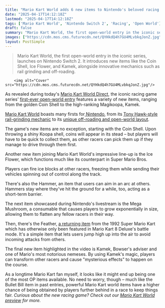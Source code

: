 ```yaml
---
title: "Mario Kart World adds 6 new items to Nintendo's beloved racing game series, including one that hasn't made an appearance in actual races for 33 years"
date: "2025-04-17T14:12:18Z"
lastmod: "2025-04-17T14:12:18Z"
tags: ['Mario Kart World', 'Nintendo Switch 2', 'Racing', 'Open World']
draft: false
summary: "Mario Kart World, the first open-world entry in the iconic series, launches on Nintendo Switch 2.  It introduces new items like the Coin Shell, Ice Flower, and Kamek, alongside innovative mechanics such as rail grinding and off-roading."
images: ["https://cdn.mos.cms.futurecdn.net/QYHkdQ4h7GU4MLvbkqJonZ.jpg"]
layout: PostSimple
---
```

> Mario Kart World, the first open-world entry in the iconic series, launches on Nintendo Switch 2.  It introduces new items like the Coin Shell, Ice Flower, and Kamek, alongside innovative mechanics such as rail grinding and off-roading.


        <img alt="Cover" src="https://cdn.mos.cms.futurecdn.net/QYHkdQ4h7GU4MLvbkqJonZ.jpg"/>
        
As revealed during today's [<u>Mario Kart World Direct</u>](https://www.gamesradar.com/news/live/mario-kart-world-direct-live-coverage-2025-everything-announced/), the iconic racing game series' [<u>first-ever open-world entry</u>](https://www.gamesradar.com/games/racing/mario-kart-world-takes-the-racing-series-open-world-and-it-launches-day-one-exclusively-on-switch-2/) features a variety of new items, ranging from the golden Coin Shell to the high-ranking Magikoopa, Kamek.

[<u>Mario Kart World</u>](https://www.gamesradar.com/games/mario-kart-world-guide/) boasts many firsts for[ <u>Nintendo</u>](https://www.gamesradar.com/platforms/nintendo/), from its [<u>Tony Hawk-style rail-grinding mechanic</u>](https://www.gamesradar.com/games/super-mario/mario-kart-world-gameplay-showcase-proves-the-rail-grinding-mechanic-is-more-than-just-a-slick-tony-hawk-style-gimmick-it-opens-up-so-many-possibilities/) to its [<u>unique off-roading and open-world layout</u>](https://www.gamesradar.com/games/super-mario/mario-kart-world-manages-to-blur-the-line-between-what-is-and-isnt-a-course-thanks-to-its-unique-open-world-layout-and-off-roading/).

The game's new items are no exception, starting with the Coin Shell. Upon throwing a shiny Koopa shell, coins will appear in its stead – but players will have to be quick to collect them, as other racers can pick them up if they manage to drive through them first.

Another new item joining Mario Kart World's impressive line-up is the Ice Flower, which functions much like its counterpart in Super Mario Bros.

Players can fire ice blocks at other racers, freezing them while sending their vehicles spinning out of control along the track.

There's also the Hammer, an item that users can aim in an arc at others. Hammers stay where they've hit the ground for a while, too, acting as a short-term barrier.

The next item showcased during Nintendo's livestream is the Mega Mushroom, a consumable that causes players to grow exponentially in size, allowing them to flatten any fellow racers in their way.

Then, there's the Feather, [a returning item](https://www.gamesradar.com/games/super-mario/for-the-first-time-since-super-mario-kart-33-years-ago-mario-kart-world-brings-the-feather-back-to-actual-races-and-it-seems-like-it-can-even-stop-the-dreaded-blue-shell/) from the 1992 Super Mario Kart which has otherwise only been featured in Mario Kart 8 Deluxe's battle mode. It's a simple item that lets users jump high up into the air to avoid incoming attacks from others.

The final new item highlighted in the video is Kamek, Bowser's adviser and one of Mario's most notorious nemeses. By using Kamek's magic, players can transform other racers and cause "mysterious effects" to happen on the course.

As a longtime Mario Kart fan myself, it looks like it might end up being one of the most OP items available. No need to worry, though – much like the Bullet Bill item in past entries, powerful Mario Kart world items have a higher chance of being obtained by players further behind in a race to keep things fair. *Curious about the new racing game? Check out our *[<u><em>Mario Kart World preview</em></u>](https://www.gamesradar.com/games/racing/mario-kart-world-hands-on-preview-first-impressions-april-2025/)* for more.*
        